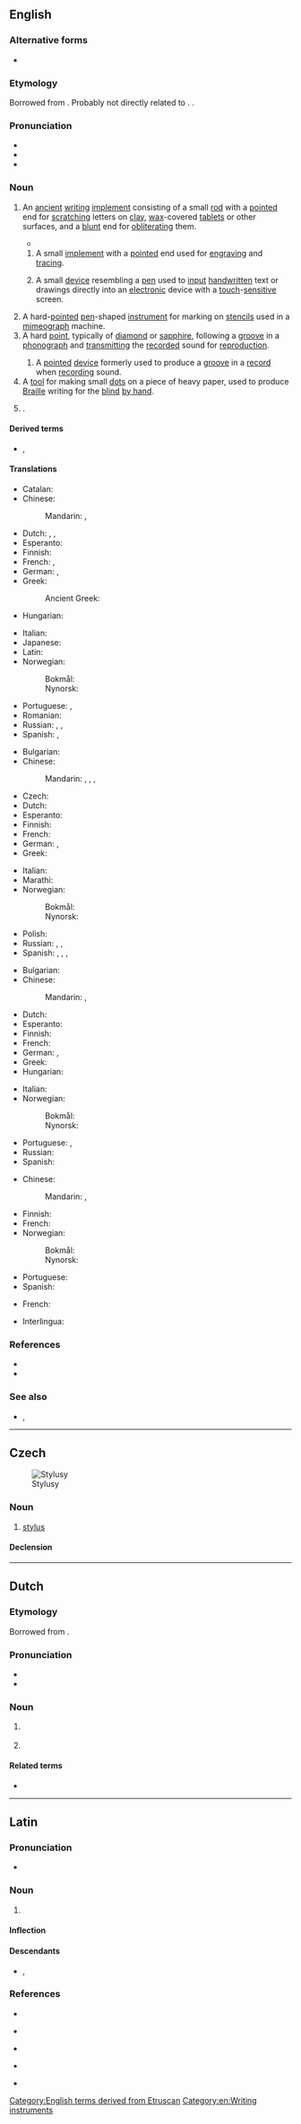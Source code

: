 ==English==
{{wikipedia|mul=stylus (computing)}}

===Alternative forms===
* {{alter|en|stilus}}

===Etymology===
Borrowed from {{bor|en|la|stylus||a stake or pale}}. Probably not directly related to {{noncog|grc|στῦλος||a pillar}}. {{doublet|en|style}}.

===Pronunciation===
* {{IPA|en|/ˈstaɪ.ləs/}}
* {{audio|en|LL-Q1860 (eng)-Vealhurl-stylus.wav|Audio (RP)}}
* {{rhymes|en|aɪləs|s=2}}

===Noun===
{{en-noun|styli|+}}

# {{lb|en|writing}} An [[ancient]] [[writing]] [[implement]] consisting of a small [[rod]] with a [[pointed#Adjective|pointed]] end for [[scratch]]ing letters on [[clay]], [[wax]]-covered [[tablet]]s or other surfaces, and a [[blunt]] end for [[obliterate|obliterating]] them.
#* {{quote-web|en|14 September 2013|Jane Shilling|The Golden Thread: the Story of Writing, by Ewan Clayton, review|[[w:The Daily Telegraph|The Telegraph]]|https://www.telegraph.co.uk/culture/books/historybookreviews/10304108/The-Golden-Thread-the-Story-of-Writing-by-Ewan-Clayton-review.html|[T]he pleasure of writing on wax with a '''stylus''' is exemplified by the fine, flowing hand of a Roman scribe who made out the birth certificate of Herennia Gemella, born March 128 AD.}}
## A small [[implement#Noun|implement]] with a [[pointed#Adjective|pointed]] end used for [[engrave#Etymology 1|engraving]] and [[trace#Verb|tracing]].
## {{lb|en|computing}} A small [[device]] resembling a [[pen]] used to [[input]] [[handwritten]] text or drawings directly into an [[electronic]] device with a [[touch]]-[[sensitive]] screen.
# A hard-[[pointed]] [[pen]]-shaped [[instrument]] for marking on [[stencil]]s used in a [[mimeograph]] machine.
# A hard [[point]], typically of [[diamond]] or [[sapphire]], following a [[groove]] in a [[phonograph]] and [[transmit]]ting the [[record]]ed sound for [[reproduction]].
#: {{syn|en|needle}}
## A [[pointed]] [[device]] formerly used to produce a [[groove]] in a [[record#Noun|record]] when [[record#Verb|record]]ing sound.
# A [[tool]] for making small [[dot]]s on a piece of heavy paper, used to produce [[Braille]] writing for the [[blind]] [[by hand]].
# {{lb|en|botany}} {{synonym of|en|style}}.

====Derived terms====
* {{l|en|stylo-}}, {{l|en|styl-}}

====Translations====
{{trans-top|tool for writing on clay tablets}}
* Catalan: {{t+|ca|estil|m}}
* Chinese:
*: Mandarin: {{t|cmn|描畫針|sc=Hani}}, {{t|cmn|描画针|tr=miáohuàzhēn|sc=Hani}}
* Dutch: {{t|nl|stylus|m}}, {{t+|nl|griffel}}, {{t|nl|schrijfstift}}
* Esperanto: {{t|eo|grifelo}}
* Finnish: {{t|fi|stilus}}
* French: {{t+|fr|stylet|m}}, {{t+|fr|style}}
* German: {{t|de|Schreibgriffel|m}}, {{t|de|Schreibspitze|f}}
* Greek: {{t+|el|γραφίδα|f}}
*: Ancient Greek: {{t|grc|ἐγκεντρίς|f}}
* Hungarian: {{t|hu|íróvessző}}
{{trans-mid}}
* Italian: {{t+|it|stilo|m}}
* Japanese: {{t|ja|スタイラス|tr=sutairasu|sc=Jpan}}
* Latin: {{t|la|stilus|m}}
* Norwegian:
*: Bokmål: {{t|nb|stylus|m}}
*: Nynorsk: {{t|nn|stylus|m}}
* Portuguese: {{t+|pt|estilo|m}}, {{t+|pt|estilete|m}}
* Romanian: {{t+|ro|stil|n}}
* Russian: {{t|ru|сти́лос|m}}, {{t+|ru|сти́лус|m}}, {{t+|ru|стило́|n}}
* Spanish: {{t+|es|estilo|m}}, {{t+|es|estilete|m}}
{{trans-bottom}}

{{trans-top|pen for writing on a touch-sensitive screen}}
* Bulgarian: {{t+|bg|писалка|f}}
* Chinese:
*: Mandarin: {{t+|cmn|觸控筆|sc=Hani}}, {{t+|cmn|触控笔|tr=chùkòngbǐ|sc=Hani}}, {{t+|cmn|光筆|sc=Hani}}, {{t+|cmn|光笔|tr=guāngbǐ|sc=Hani}}
* Czech: {{t|cs|stylus|m}}
* Dutch: {{t|nl|stylus|m}}
* Esperanto: {{t|eo|grifelo}}
* Finnish: {{t+|fi|osoitinkynä}}
* French: {{t+|fr|stylet|m}}
* German: {{t|de|Eingabestift|m}}, {{t+|de|Stylus|m}}
* Greek: {{t|el|στυλός|m}}
{{trans-mid}}
* Italian: {{t+|it|stilo|m}}
* Marathi: {{t|mr|स्टायलस}}
* Norwegian:
*: Bokmål: {{t|nb|pekepenn|m}}
*: Nynorsk: {{t|nn|peikepenn|m}}
* Polish: {{t+|pl|rysik|m-in}}
* Russian: {{t|ru|сти́лос|m}}, {{t+|ru|сти́лус|m}}, {{t+|ru|стило́|n}}
* Spanish: {{t+|es|estilete|m}}, {{t+|es|estilo|m}}, {{t|es|lápiz digital}}, {{t|es|lápiz óptico}}
{{trans-bottom}}

{{trans-top|phonograph needle}}
* Bulgarian: {{t|bg|игличка|f}}
* Chinese:
*: Mandarin: {{t+|cmn|唱針|sc=Hani}}, {{t+|cmn|唱针|tr=chàngzhēn|sc=Hani}}
* Dutch: {{t+|nl|naald}}
* Esperanto: {{t|eo|nadlo}}
* Finnish: {{t+|fi|neula}}
* French: {{t+|fr|saphir|m}}
* German: {{t+|de|Saphir|m}}, {{t|de|Grammofonnadel|f}}
* Greek: {{t+|el|βελόνα|f}}
* Hungarian: {{t|hu|gramofontű}}
{{trans-mid}}
* Italian: {{t+|it|puntina|f}}
* Norwegian:
*: Bokmål: {{t+|nb|stift|m}}
*: Nynorsk: {{t|nn|stift|m}}
* Portuguese: {{t+|pt|safira|f}}, {{t+|pt|agulha|f}}
* Russian: {{qualifier|граммофо́нная}} {{t+|ru|иго́лка|f}}
* Spanish: {{t+|es|aguja|f}}
{{trans-bottom}}

{{trans-top|tool for writing Braille}}
* Chinese:
*: Mandarin: {{t|cmn|盲文筆}}, {{t|cmn|盲文笔|tr=mángwénbǐ}}
* Finnish: {{t|fi|kirjoitusnaskali}}
* French: {{t+|fr|poinçon|m}}
* Norwegian:
*: Bokmål: {{t|nb|pren|m}}
*: Nynorsk: {{t|nn|pren|m}}
{{trans-mid}}
* Portuguese: {{t+|pt|punção|m}}
* Spanish: {{t+|es|punzón|m}}
{{trans-bottom}}

{{checktrans-top}}
* French: {{t+check|fr|stylo|m}}
{{trans-mid}}
* Interlingua: {{t-check|ia|stilo}}
{{trans-bottom}}

===References===
* {{R:Lexico}}
* {{R:MWO}}

===See also===
* {{l|en|light pen}}, {{l|en|lightpen}}

[[Category:English terms derived from Etruscan]]
[[Category:en:Writing instruments]]

----

==Czech==
[[File:Styluses.JPG|thumb|Stylusy]]

===Noun===
{{cs-noun|g=m}}

# [[#English|stylus]] {{gloss|small plastic stick used as a pen for writing on the touch sensitive screen of an electronic gadget}}

====Declension====
{{cs-decl-noun-auto|mi|styl|u|s}}

----

==Dutch==

===Etymology===
Borrowed from {{bor|nl|la|stylus}}.

===Pronunciation===
* {{IPA|nl|/ˈsti.lʏs/}}
* {{hyphenation|nl|sty|lus}}

===Noun===
{{nl-noun|m|-en|-}}

# {{l|en|stylus}} {{gloss|sharp pen used for writing on clay tablets or wax tablets}}
# {{l|en|stylus}} {{gloss|plastic stick used for interacting with touch-screen devices}}

====Related terms====
* {{l|nl|stylo}}

----

==Latin==

===Pronunciation===
* {{la-IPA|stylus}}

===Noun===
{{la-noun|stylus<2>}}

# {{lb|la|proscribed}} {{alternative form of|la|stilus}}

====Inflection====
{{la-ndecl|stylus<2>}}

====Descendants====
* {{desc|en|style|bor=1}}, {{desc|en|stylus|nolb=1}}

===References===
* {{R:L&S}}<br /> {{R:L&S|stilus|stilus}}
* {{R:Elementary Lewis}}<br /> {{R:Elementary Lewis|stilus|stilus}}
* {{R:Gaffiot}}<br /> {{R:Gaffiot|stilus}}
* {{R:du Cange}}
* {{R:Peck}}<br /> {{R:Peck|stilus}}